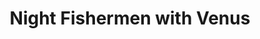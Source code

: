 ---
title: Night Fishermen with Venus
media: 
dimensions: 36" x 30"
hero_image: ../../images/gallery/night_fishermen_with_venus.jpg
sale_status: Not For Sale
---